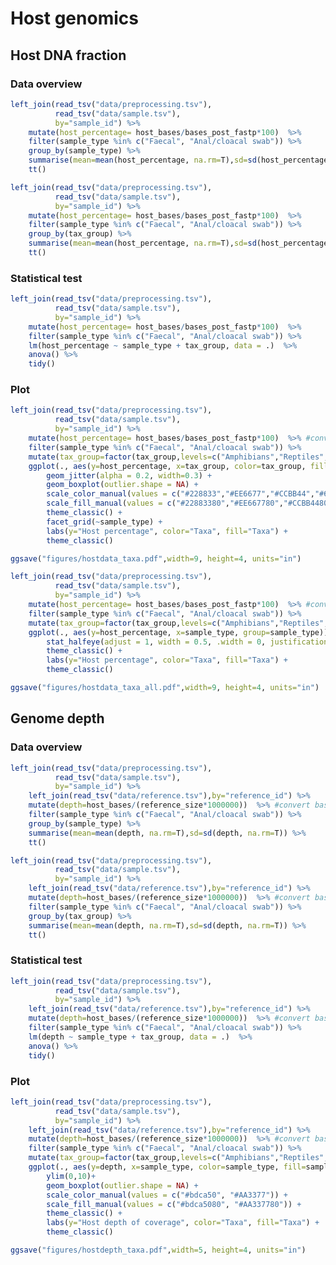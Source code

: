 # Host genomics

## Host DNA fraction

### Data overview

```r
left_join(read_tsv("data/preprocessing.tsv"),
          read_tsv("data/sample.tsv"),
          by="sample_id") %>%
    mutate(host_percentage= host_bases/bases_post_fastp*100)  %>% 
    filter(sample_type %in% c("Faecal", "Anal/cloacal swab")) %>%
    group_by(sample_type) %>%
    summarise(mean=mean(host_percentage, na.rm=T),sd=sd(host_percentage, na.rm=T)) %>% 
    tt()
```

```r
left_join(read_tsv("data/preprocessing.tsv"),
          read_tsv("data/sample.tsv"),
          by="sample_id") %>%
    mutate(host_percentage= host_bases/bases_post_fastp*100)  %>% 
    filter(sample_type %in% c("Faecal", "Anal/cloacal swab")) %>%
    group_by(tax_group) %>%
    summarise(mean=mean(host_percentage, na.rm=T),sd=sd(host_percentage, na.rm=T)) %>% 
    tt()
```

### Statistical test

```r
left_join(read_tsv("data/preprocessing.tsv"),
          read_tsv("data/sample.tsv"),
          by="sample_id") %>%
    mutate(host_percentage= host_bases/bases_post_fastp*100)  %>% 
    filter(sample_type %in% c("Faecal", "Anal/cloacal swab")) %>%
    lm(host_percentage ~ sample_type + tax_group, data = .)  %>%
    anova() %>%
    tidy()
```

### Plot

```r
left_join(read_tsv("data/preprocessing.tsv"),
          read_tsv("data/sample.tsv"),
          by="sample_id") %>%
    mutate(host_percentage= host_bases/bases_post_fastp*100)  %>% #convert bases to gigabases (GB)
    filter(sample_type %in% c("Faecal", "Anal/cloacal swab")) %>%
    mutate(tax_group=factor(tax_group,levels=c("Amphibians","Reptiles","Birds","Bats","Mammals"))) %>% 
    ggplot(., aes(y=host_percentage, x=tax_group, color=tax_group, fill=tax_group, group=tax_group)) +
        geom_jitter(alpha = 0.2, width=0.3) +
        geom_boxplot(outlier.shape = NA) + 
        scale_color_manual(values = c("#228833","#EE6677","#CCBB44","#66CCEE","#4477AA")) +
        scale_fill_manual(values = c("#22883380","#EE667780","#CCBB4480","#66CCEE80","#4477AA80")) +
        theme_classic() +
        facet_grid(~sample_type) +
        labs(y="Host percentage", color="Taxa", fill="Taxa") +
        theme_classic()

ggsave("figures/hostdata_taxa.pdf",width=9, height=4, units="in")
```

```r
left_join(read_tsv("data/preprocessing.tsv"),
          read_tsv("data/sample.tsv"),
          by="sample_id") %>%
    mutate(host_percentage= host_bases/bases_post_fastp*100)  %>% #convert bases to gigabases (GB)
    filter(sample_type %in% c("Faecal", "Anal/cloacal swab")) %>%
    mutate(tax_group=factor(tax_group,levels=c("Amphibians","Reptiles","Birds","Bats","Mammals"))) %>% 
    ggplot(., aes(y=host_percentage, x=sample_type, group=sample_type)) +
        stat_halfeye(adjust = 1, width = 0.5, .width = 0, justification = 0,normalize = "groups") +
        theme_classic() +
        labs(y="Host percentage", color="Taxa", fill="Taxa") +
        theme_classic()

ggsave("figures/hostdata_taxa_all.pdf",width=9, height=4, units="in")
```

## Genome depth

### Data overview

```r
left_join(read_tsv("data/preprocessing.tsv"),
          read_tsv("data/sample.tsv"),
          by="sample_id") %>%
    left_join(read_tsv("data/reference.tsv"),by="reference_id") %>% 
    mutate(depth=host_bases/(reference_size*1000000))  %>% #convert bases to gigabases (GB)
    filter(sample_type %in% c("Faecal", "Anal/cloacal swab")) %>%
    group_by(sample_type) %>%
    summarise(mean=mean(depth, na.rm=T),sd=sd(depth, na.rm=T)) %>% 
    tt()
```

```r
left_join(read_tsv("data/preprocessing.tsv"),
          read_tsv("data/sample.tsv"),
          by="sample_id") %>%
    left_join(read_tsv("data/reference.tsv"),by="reference_id") %>% 
    mutate(depth=host_bases/(reference_size*1000000))  %>% #convert bases to gigabases (GB)
    filter(sample_type %in% c("Faecal", "Anal/cloacal swab")) %>%
    group_by(tax_group) %>%
    summarise(mean=mean(depth, na.rm=T),sd=sd(depth, na.rm=T)) %>% 
    tt()
```

### Statistical test

```r
left_join(read_tsv("data/preprocessing.tsv"),
          read_tsv("data/sample.tsv"),
          by="sample_id") %>%
    left_join(read_tsv("data/reference.tsv"),by="reference_id") %>% 
    mutate(depth=host_bases/(reference_size*1000000))  %>% #convert bases to gigabases (GB)
    filter(sample_type %in% c("Faecal", "Anal/cloacal swab")) %>%
    lm(depth ~ sample_type + tax_group, data = .)  %>%
    anova() %>%
    tidy()
```

### Plot

```r
left_join(read_tsv("data/preprocessing.tsv"),
          read_tsv("data/sample.tsv"),
          by="sample_id") %>%
    left_join(read_tsv("data/reference.tsv"),by="reference_id") %>% 
    mutate(depth=host_bases/(reference_size*1000000))  %>% #convert bases to gigabases (GB)
    filter(sample_type %in% c("Faecal", "Anal/cloacal swab")) %>%
    mutate(tax_group=factor(tax_group,levels=c("Amphibians","Reptiles","Birds","Bats","Mammals"))) %>% 
    ggplot(., aes(y=depth, x=sample_type, color=sample_type, fill=sample_type, group=sample_type)) +
        ylim(0,10)+
        geom_boxplot(outlier.shape = NA) + 
        scale_color_manual(values = c("#bdca50", "#AA3377")) +   
        scale_fill_manual(values = c("#bdca5080", "#AA337780")) +
        theme_classic() +
        labs(y="Host depth of coverage", color="Taxa", fill="Taxa") +
        theme_classic()

ggsave("figures/hostdepth_taxa.pdf",width=5, height=4, units="in")
```